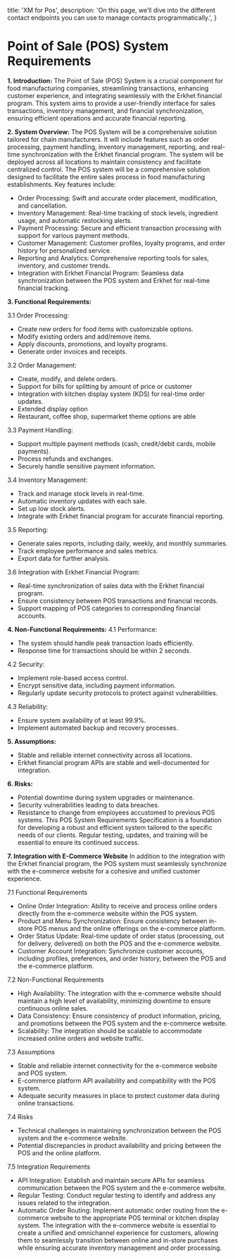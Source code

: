   title: 'XM for Pos',
  description:
    'On this page, we’ll dive into the different contact endpoints you can use to manage contacts programmatically.',
}

# **Point of Sale (POS) System Requirements**

**1. Introduction:**
The Point of Sale (POS) System is a crucial component for food manufacturing companies, streamlining transactions, enhancing customer experience, and integrating seamlessly with the Erkhet financial program. This system aims to provide a user-friendly interface for sales transactions, inventory management, and financial synchronization, ensuring efficient operations and accurate financial reporting.

**2. System Overview:**
The POS System will be a comprehensive solution tailored for chain manufacturers. It will include features such as order processing, payment handling, inventory management, reporting, and real-time synchronization with the Erkhet financial program. The system will be deployed across all locations to maintain consistency and facilitate centralized control.
The POS system will be a comprehensive solution designed to facilitate the entire sales process in food manufacturing establishments. Key features include:
- Order Processing: Swift and accurate order placement, modification, and cancellation.
- Inventory Management: Real-time tracking of stock levels, ingredient usage, and automatic restocking alerts.
- Payment Processing: Secure and efficient transaction processing with support for various payment methods.
- Customer Management: Customer profiles, loyalty programs, and order history for personalized service.
- Reporting and Analytics: Comprehensive reporting tools for sales, inventory, and customer trends.
- Integration with Erkhet Financial Program: Seamless data synchronization between the POS system and Erkhet for real-time financial tracking.

**3. Functional Requirements:** 

3.1 Order Processing:
- Create new orders for food items with customizable options.
- Modify existing orders and add/remove items.
- Apply discounts, promotions, and loyalty programs.
- Generate order invoices and receipts.

3.2 Order Management:
- Create, modify, and delete orders.
- Support for bills for splitting by amount of price or customer
- Integration with kitchen display system (KDS) for real-time order updates.
- Extended display option
- Restaurant, coffee shop, supermarket theme options are able

3.3 Payment Handling:
- Support multiple payment methods (cash, credit/debit cards, mobile payments).
- Process refunds and exchanges.
- Securely handle sensitive payment information.

3.4 Inventory Management:
- Track and manage stock levels in real-time.
- Automatic inventory updates with each sale.
- Set up low stock alerts.
- Integrate with Erkhet financial program for accurate financial reporting.

3.5 Reporting:
- Generate sales reports, including daily, weekly, and monthly summaries.
- Track employee performance and sales metrics.
- Export data for further analysis.

3.6 Integration with Erkhet Financial Program:
- Real-time synchronization of sales data with the Erkhet financial program.
- Ensure consistency between POS transactions and financial records.
- Support mapping of POS categories to corresponding financial accounts.

**4. Non-Functional Requirements:**
4.1 Performance:
- The system should handle peak transaction loads efficiently.
- Response time for transactions should be within 2 seconds.

4.2 Security:
- Implement role-based access control.
- Encrypt sensitive data, including payment information.
- Regularly update security protocols to protect against vulnerabilities.

4.3 Reliability:
- Ensure system availability of at least 99.9%.
- Implement automated backup and recovery processes.

**5. Assumptions:**
- Stable and reliable internet connectivity across all locations.
- Erkhet financial program APIs are stable and well-documented for integration.

 **6. Risks:**
- Potential downtime during system upgrades or maintenance.
- Security vulnerabilities leading to data breaches.
- Resistance to change from employees accustomed to previous POS systems.
This POS System Requirements Specification is a foundation for developing a robust and efficient system tailored to the specific needs of our clients. Regular testing, updates, and training will be essential to ensure its continued success.



**7. Integration with E-Commerce Website**
In addition to the integration with the Erkhet financial program, the POS system must seamlessly synchronize with the e-commerce website for a cohesive and unified customer experience.

7.1 Functional Requirements
- Online Order Integration: Ability to receive and process online orders directly from the e-commerce website within the POS system.
- Product and Menu Synchronization: Ensure consistency between in-store POS menus and the online offerings on the e-commerce platform.
- Order Status Update: Real-time update of order status (processing, out for delivery, delivered) on both the POS and the e-commerce website.
- Customer Account Integration: Synchronize customer accounts, including profiles, preferences, and order history, between the POS and the e-commerce platform.

7.2 Non-Functional Requirements
- High Availability: The integration with the e-commerce website should maintain a high level of availability, minimizing downtime to ensure continuous online sales.
- Data Consistency: Ensure consistency of product information, pricing, and promotions between the POS system and the e-commerce website.
- Scalability: The integration should be scalable to accommodate increased online orders and website traffic.

7.3 Assumptions
- Stable and reliable internet connectivity for the e-commerce website and POS system.
- E-commerce platform API availability and compatibility with the POS system.
- Adequate security measures in place to protect customer data during online transactions.

7.4 Risks
- Technical challenges in maintaining synchronization between the POS system and the e-commerce website.
- Potential discrepancies in product availability and pricing between the POS and the online platform.

7.5 Integration Requirements
- API Integration: Establish and maintain secure APIs for seamless communication between the POS system and the e-commerce website.
- Regular Testing: Conduct regular testing to identify and address any issues related to the integration.
- Automatic Order Routing: Implement automatic order routing from the e-commerce website to the appropriate POS terminal or kitchen display system.
The integration with the e-commerce website is essential to create a unified and omnichannel experience for customers, allowing them to seamlessly transition between online and in-store purchases while ensuring accurate inventory management and order processing.


